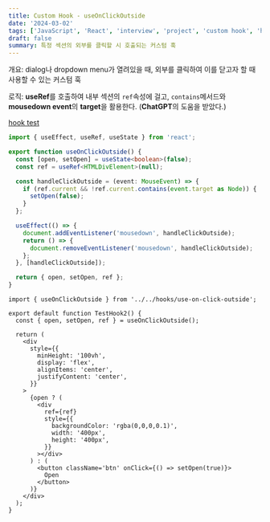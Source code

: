 ```yaml
---
title: Custom Hook - useOnClickOutside
date: '2024-03-02'
tags: ['JavaScript', 'React', 'interview', 'project', 'custom hook', 'hook']
draft: false
summary: 특정 섹션의 외부를 클릭할 시 호출되는 커스텀 훅
---
```


개요: dialog나 dropdown menu가 열려있을 때, 외부를 클릭하여 이를 닫고자 할 때 사용할 수 있는 커스텀 훅 

로직: **useRef**를 호출하여 내부 섹션의 `ref`속성에 걸고, `contains`메서드와 **mousedown event**의 **target**을 활용한다. (**ChatGPT**의 도움을 받았다.)

[hook test](https://coding-interview-prep.vercel.app/use-on-click-outside)

```ts:src/hooks/use-on-click-outside.ts
import { useEffect, useRef, useState } from 'react';

export function useOnClickOutside() {
  const [open, setOpen] = useState<boolean>(false);
  const ref = useRef<HTMLDivElement>(null);

  const handleClickOutside = (event: MouseEvent) => {
    if (ref.current && !ref.current.contains(event.target as Node)) {
      setOpen(false);
    }
  };

  useEffect(() => {
    document.addEventListener('mousedown', handleClickOutside);
    return () => {
      document.removeEventListener('mousedown', handleClickOutside);
    };
  }, [handleClickOutside]);

  return { open, setOpen, ref };
}
```

```tsx:src/components/Use-On-Click-Outside/test-hook-2.tsx
import { useOnClickOutside } from '../../hooks/use-on-click-outside';

export default function TestHook2() {
  const { open, setOpen, ref } = useOnClickOutside();

  return (
    <div
      style={{
        minHeight: '100vh',
        display: 'flex',
        alignItems: 'center',
        justifyContent: 'center',
      }}
    >
      {open ? (
        <div
          ref={ref}
          style={{
            backgroundColor: 'rgba(0,0,0,0.1)',
            width: '400px',
            height: '400px',
          }}
        ></div>
      ) : (
        <button className='btn' onClick={() => setOpen(true)}>
          Open
        </button>
      )}
    </div>
  );
}
```